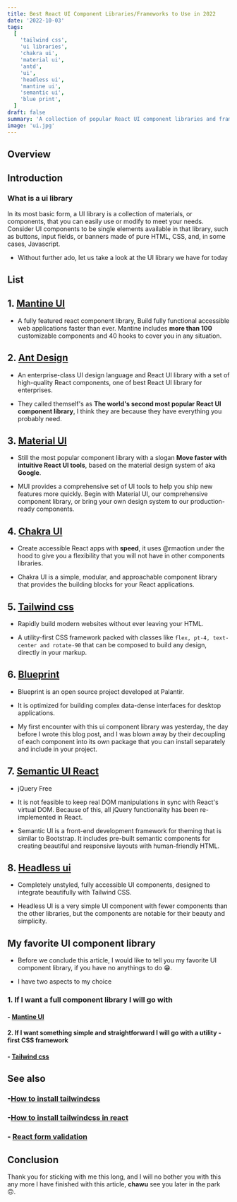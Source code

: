 ```yaml
---
title: Best React UI Component Libraries/Frameworks to Use in 2022
date: '2022-10-03'
tags:
  [
    'tailwind css',
    'ui libraries',
    'chakra ui',
    'material ui',
    'antd',
    'ui',
    'headless ui',
    'mantine ui',
    'semantic ui',
    'blue print',
  ]
draft: false
summary: 'A collection of popular React UI component libraries and frameworks that will assist you in creating an awesome interface for any web project or app.'
image: 'ui.jpg'
---
```



<ImageComponent src="/static/images/ui.jpg" width="100%" height="100%" alt="tailwindcss logo" />

## Overview

<TOCInline toc={props.toc} exclude="Overview" toHeading={2} />

## Introduction

### What is a ui library

In its most basic form, a UI library is a collection of materials, or components, that you can easily use or modify to meet your needs. Consider UI components to be single elements available in that library, such as buttons, input fields, or banners made of pure HTML, CSS, and, in some cases, Javascript.

- Without further ado, let us take a look at the UI library we have for today

## List

## 1. [Mantine UI](https://mantine.dev)

<ImageComponent
  className="my-4"
  src="/static/images/mantine.png"
  width="100%"
  height="100%"
  alt="Mantine UI"
/>

- A fully featured react component library, Build fully functional
  accessible web applications faster than ever. Mantine includes **more than 100** customizable components
  and 40 hooks to cover you in any situation.

## 2. [Ant Design](https://ant.design)

<ImageComponent
  className="my-4"
  src="/static/images/antd.png"
  width="100%"
  height="100%"
  alt="ant design"
/>

- An enterprise-class UI design language and React UI library with a set of high-quality React components, one of best React
  UI library for enterprises.

- They called themself's as **The world's second most popular React UI component library**, I think they are because they have everything you probably need.

## 3. [Material UI](https://mui.com)

<ImageComponent
  className="my-4"
  src="/static/images/material.png"
  width="100%"
  height="100%"
  alt="material ui"
/>

- Still the most popular component library with a slogan **Move faster with intuitive React UI tools**, based on the material design system of aka **Google**.

- MUI provides a comprehensive set of UI tools to help you ship new features more quickly. Begin with Material UI, our comprehensive component library, or bring your own design system to our production-ready components.

## 4. [Chakra UI](https://chakra-ui.com)

<ImageComponent
  className="my-4"
  src="/static/images/chakra.png"
  width="100%"
  height="100%"
  alt="chakra ui"
/>

- Create accessible React apps with **speed**, it uses @rmaotion under the hood to give you a flexibility that you will not have in other components libraries.

- Chakra UI is a simple, modular, and approachable component library that provides the building blocks for your React applications.

## 5. [Tailwind css](https://tailwindcss.com)

<ImageComponent
  className="my-4"
  src="/static/images/tailwind.png"
  width="100%"
  height="100%"
  alt="tailwind ui"
/>

- Rapidly build modern websites without ever leaving your HTML.

- A utility-first CSS framework packed with classes like `flex, pt-4, text-center and rotate-90` that can be composed to build any design, directly in your markup.

## 6. [Blueprint](https://blueprintjs.com)

<ImageComponent
  className="my-4"
  src="/static/images/blueprint.png"
  width="100%"
  height="100%"
  alt="blueprint design system"
/>

- Blueprint is an open source project
  developed at Palantir.

- It is optimized for building complex data-dense interfaces for desktop applications.

- My first encounter with this ui component library was yesterday, the day before I wrote this blog post, and I was blown away by their decoupling of each component into its own package that you can install separately and include in your project.

## 7. [Semantic UI React](https://react.semantic-ui.com)

<ImageComponent
  className="my-4"
  src="/static/images/semantic.png"
  width="100%"
  height="100%"
  alt="semantic design system"
/>

- jQuery Free
- It is not feasible to keep real DOM manipulations in sync with React's virtual DOM. Because of this, all jQuery functionality has been re-implemented in React.

- Semantic UI is a front-end development framework for theming that is similar to Bootstrap. It includes pre-built semantic components for creating beautiful and responsive layouts with human-friendly HTML.

## 8. [Headless ui](https://headlessui.com)

<ImageComponent
  className="my-4"
  src="/static/images/headless.png"
  width="100%"
  height="100%"
  alt="headless design system"
/>

- Completely unstyled, fully accessible UI components, designed to integrate beautifully with Tailwind CSS.

- Headless UI is a very simple UI component with fewer components than the other libraries, but the components are notable for their beauty and simplicity.

<GoogleHorizontalAdUnit path="ui-2" />

## My favorite UI component library

- Before we conclude this article, I would like to tell you my favorite UI component library, if you have no anythings to do 😁.

- I have two aspects to my choice

### 1. If I want a full component library I will go with

#### - [Mantine UI](https://mantine.dev)

#### 2. If I want something simple and straightforward I will go with a utility -first CSS framework

#### - [Tailwind css](https://tailwindcss.com)

## See also

### -[How to install tailwindcss](install-tailwind-css)

### -[How to install tailwindcss in react](how-to-install-tailwindcss-in-react)

### - [React form validation](react-form-validation)

## Conclusion

Thank you for sticking with me this long, and I will no bother you with this any more I have finished with this article, **chawu** see you later in the park 🙃.

<GoogleHorizontalAdUnit path="ui-3" />

<GoogleHorizontalAdUnit path="ui-4" />
